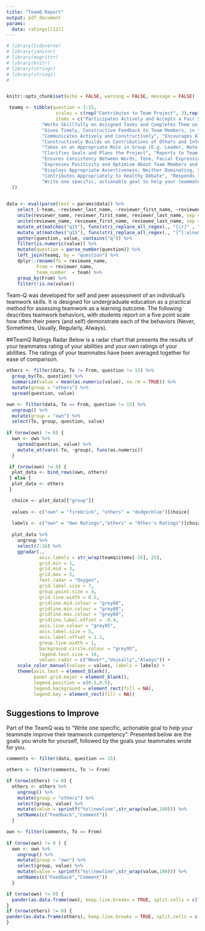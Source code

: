 ```yaml
---
title: "TeamQ Report"
output: pdf_document
params:
  data: ratings[[12]]
---
```


```r

# library(tidyverse)
# library(janitor)
# library(magrittr)
# library(knitr)
# library(stringr)
# library(stringi)
# 


knitr::opts_chunk$set(echo = FALSE, warning = FALSE, message = FALSE)

 teamq <- tibble(question = 1:15, 
                  scales = c(rep("Contributes to Team Project", 3),rep("Facilitates Contibutions of Others",3),rep("Planning and Management",3),rep("Fosters a Team Climate",2),rep("Manages Potential Conflict",3),"Suggestions to Improve"),
                  items = c("Participates Actively and Accepts a Fair Share of the Group Work", 
             "Works Skillfully on Assigned Tasks and Completes Them on Time", 
             "Gives Timely, Constructive Feedback to Team Members, in the Appropriate Format", 
             "Communicates Actively and Constructively", "Encourages All Perspective be Considered and Acknowledges Contributions of Others", 
             "Constructively Builds on Contributions of Others and Integrates Own Work with Work of Others", 
             "Takes on an Appropriate Role in Group (E.g. Leader, Note Taker)", 
             "Clarifies Goals and Plans the Project", "Reports to Team on Progress", 
             "Ensures Consistency Between Words, Tone, Facial Expression and Body Language", 
             "Expresses Positivity and Optimism About Team Members and Project", 
             "Displays Appropriate Assertiveness: Neither Dominating, Submissive, nor Passive Aggressive", 
             "Contributes Appropriately to Healthy Debate", "Responds to and Manages Direct/Indirect Conflict Constructively and Effectively",
             "Write one specific, actionable goal to help your teammate improve their teamwork competency"
  ))
 
```


```r
data <- eval(parse(text = params$data)) %>%
    select_(~team, ~reviewer_last_name, ~reviewer_first_name, ~reviewee_last_name, ~reviewee_first_name, ~contains("q")) %>% 
    unite(reviewer_name, reviewer_first_name, reviewer_last_name, sep = " ") %>% 
    unite(reviewee_name, reviewee_first_name, reviewee_last_name, sep = " ") %>% 
    mutate_at(matches("q15"), funs(stri_replace_all_regex(., "[\r]" , ""))) %>% 
    mutate_at(matches("q15"), funs(stri_replace_all_regex(., "[^[:alnum:]]", " "))) %>%
    gather(question, value, contains("q")) %>% 
    filter(is.numeric(value)) %>% 
    mutate(question = parse_number(question)) %>% 
    left_join(teamq, by = "question") %>% 
    dplyr::rename(To = reviewee_name,
           From = reviewer_name,
           team_number  = team) %>% 
    group_by(From) %>% 
    filter(!is.na(value))
```

Team-Q was developed for self and peer assessment of an individual's teamwork skills. It is designed for undergraduate education as a practical method for assessing teamwork as a learning outcome. The following describes teamwork behaviors, with students report on a five point scale how often their peers (and self) demonstrate each of the behaviors (Never, Sometimes, Usually, Regularly, Always). 

##TeamQ Ratings Radar
Below is a radar chart that presents the results of your teammates rating of your abilities and your own ratings of your abilities.  The ratings of your teammates have been averaged together for ease of comparison.

```r
others <- filter(data, To != From, question != 15) %>% 
  group_by(To, question) %>% 
  summarize(value = mean(as.numeric(value), na.rm = TRUE)) %>% 
  mutate(group = "others") %>% 
  spread(question, value)

own <- filter(data, To == From, question != 15) %>% 
  ungroup() %>% 
  mutate(group = "own") %>% 
  select(To, group, question, value) 
  
if (nrow(own) != 0) {
  own <- own %>% 
    spread(question, value) %>% 
    mutate_at(vars(-To, -group), funs(as.numeric))
  }

 if (nrow(own) != 0) {
  plot_data <- bind_rows(own, others) 
 } else {
  plot_data <- others
 }

  choice <- plot_data[["group"]]
  
  values <- c("own" = "firebrick", "others" = "dodgerblue")[choice]
  
  labels <- c("own" = "Own Ratings","others" = "Other's Ratings")[choice]
  
  plot_data %>%
    ungroup %>% 
    select(2:16) %>%
    ggradar(., 
            axis.labels = str_wrap(teamq$items[-15], 25),
            grid.min = 1,
            grid.mid = 3,
            grid.max = 5,
            font.radar = "Oxygen",
            grid.label.size = 7,
            group.point.size = 4,
            grid.line.width = 0.5,
            gridline.mid.colour = "grey60",
            gridline.min.colour = "grey60",
            gridline.max.colour = "grey60",
            gridline.label.offset = -0.4,
            axis.line.colour = "grey95",
            axis.label.size = 5,
            axis.label.offset = 1.1,
            group.line.width = 1,
            background.circle.colour = "grey95",
            legend.text.size = 14,
            values.radar = c("Never","Ususally","Always")) +
    scale_color_manual(values = values, labels = labels) +
    theme(axis.text = element_blank(),
          panel.grid.major = element_blank(),
          legend.position = c(0.5,0.5),
          legend.background = element_rect(fill = NA),
          legend.key = element_rect(fill = NA))

```

\newpage

## Suggestions to Improve
Part of the TeamQ was to "Write one specific, actionable goal to help your teammate improve their teamwork competency".  Presented below are the goals you wrote for yourself, followed by the goals your teammates wrote for you.
```r
comments <- filter(data, question == 15)

others <- filter(comments, To != From) 

if (nrow(others) != 0) {
  others <- others %>% 
    ungroup() %>% 
    mutate(group = "others") %>% 
    select(group, value) %>% 
    mutate(value = sprintf("%s\\newline",str_wrap(value,100))) %>% 
    setNames(c("Feedback","Comment")) 
  }

own <- filter(comments, To == From) 
  
if (nrow(own) != 0 ) {
  own <- own %>% 
    ungroup() %>% 
    mutate(group = "own") %>% 
    select(group, value) %>% 
    mutate(value = sprintf("%s\\newline",str_wrap(value,100))) %>% 
    setNames(c("Feedback","Comment"))
  }

if (nrow(own) != 0) {
  pander(as.data.frame(own), keep.line.breaks = TRUE, split.cells = c("20%", "80%"), justify = "left")
} 
if (nrow(others) != 0) {
pander(as.data.frame(others), keep.line.breaks = TRUE, split.cells = c("20%", "80%"),  justify = "left")
}
```